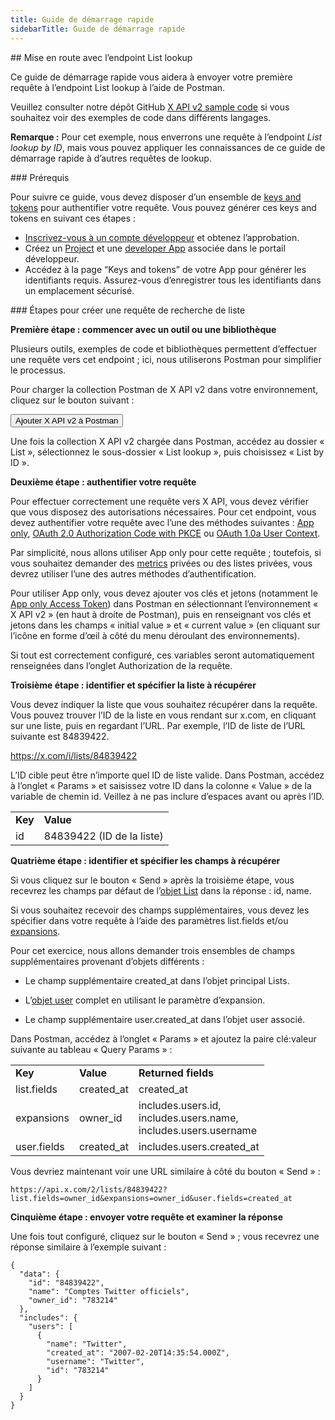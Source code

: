 ```yaml
---
title: Guide de démarrage rapide
sidebarTitle: Guide de démarrage rapide
---
```



<div id="getting-started-with-the-list-lookup-endpoint">
  ## Mise en route avec l’endpoint List lookup
</div>

Ce guide de démarrage rapide vous aidera à envoyer votre première requête à l’endpoint List lookup à l’aide de Postman.

Veuillez consulter notre dépôt GitHub [X API v2 sample code](https://github.com/xdevplatform/Twitter-API-v2-sample-code) si vous souhaitez voir des exemples de code dans différents langages.

**Remarque :** Pour cet exemple, nous enverrons une requête à l’endpoint *List lookup by ID*, mais vous pouvez appliquer les connaissances de ce guide de démarrage rapide à d’autres requêtes de lookup.

<Note>
  ### Prérequis

  Pour suivre ce guide, vous devez disposer d’un ensemble de [keys and tokens](/fr/resources/fundamentals/authentication) pour authentifier votre requête. Vous pouvez générer ces keys and tokens en suivant ces étapes :

  * [Inscrivez-vous à un compte développeur](https://developer.x.com/en/apply-for-access) et obtenez l’approbation.
  * Créez un [Project](/fr/resources/fundamentals/projects) et une [developer App](/fr/resources/fundamentals/developer-apps) associée dans le portail développeur.
  * Accédez à la page “Keys and tokens” de votre App pour générer les identifiants requis. Assurez-vous d’enregistrer tous les identifiants dans un emplacement sécurisé.
</Note>

<div id="steps-to-build-a-list-lookup-request">
  ### Étapes pour créer une requête de recherche de liste
</div>

**Première étape : commencer avec un outil ou une bibliothèque**

Plusieurs outils, exemples de code et bibliothèques permettent d’effectuer une requête vers cet endpoint ; ici, nous utiliserons Postman pour simplifier le processus.

Pour charger la collection Postman de X API v2 dans votre environnement, cliquez sur le bouton suivant :

<Button href="https://app.getpostman.com/run-collection/9956214-784efcda-ed4c-4491-a4c0-a26470a67400">
  Ajouter X API v2 à Postman
</Button>

Une fois la collection X API v2 chargée dans Postman, accédez au dossier « List », sélectionnez le sous-dossier « List lookup », puis choisissez « List by ID ».
 

**Deuxième étape : authentifier votre requête**

Pour effectuer correctement une requête vers X API, vous devez vérifier que vous disposez des autorisations nécessaires. Pour cet endpoint, vous devez authentifier votre requête avec l’une des méthodes suivantes : [App only](/fr/resources/fundamentals/authentication#app-only-authentication-and-oauth-2-0-bearer-token), [OAuth 2.0 Authorization Code with PKCE](fr/resources/fundamentals/authentication#oauth-2-0-authorization-code-flow-with-pkce-2) ou [OAuth 1.0a User Context](/fr/resources/fundamentals/authentication).

Par simplicité, nous allons utiliser App only pour cette requête ; toutefois, si vous souhaitez demander des [metrics](/fr/x-api/fundamentals/metrics) privées ou des listes privées, vous devrez utiliser l’une des autres méthodes d’authentification. 

Pour utiliser App only, vous devez ajouter vos clés et jetons (notamment le [App only Access Token](/fr/resources/fundamentals/authentication#using-and-generating-an-app-only-bearer-token)) dans Postman en sélectionnant l’environnement « X API v2 » (en haut à droite de Postman), puis en renseignant vos clés et jetons dans les champs « initial value » et « current value » (en cliquant sur l’icône en forme d’œil à côté du menu déroulant des environnements).

Si tout est correctement configuré, ces variables seront automatiquement renseignées dans l’onglet Authorization de la requête.
 

**Troisième étape : identifier et spécifier la liste à récupérer**

Vous devez indiquer la liste que vous souhaitez récupérer dans la requête. Vous pouvez trouver l’ID de la liste en vous rendant sur x.com, en cliquant sur une liste, puis en regardant l’URL. Par exemple, l’ID de liste de l’URL suivante est 84839422.

https://x.com/i/lists/84839422

L’ID cible peut être n’importe quel ID de liste valide. Dans Postman, accédez à l’onglet « Params » et saisissez votre ID dans la colonne « Value » de la variable de chemin id. Veillez à ne pas inclure d’espaces avant ou après l’ID.

|     |     |
| :--- | :--- |
| **Key** | **Value** |
| id  | 84839422 (ID de la liste) |

**Quatrième étape : identifier et spécifier les champs à récupérer**

Si vous cliquez sur le bouton « Send » après la troisième étape, vous recevrez les champs par défaut de l’[objet List](/fr/x-api/fundamentals/data-dictionary#list) dans la réponse : id, name.

Si vous souhaitez recevoir des champs supplémentaires, vous devez les spécifier dans votre requête à l’aide des paramètres list.fields et/ou [expansions](/fr/x-api/fundamentals/expansions).

Pour cet exercice, nous allons demander trois ensembles de champs supplémentaires provenant d’objets différents :

* Le champ supplémentaire created&#95;at dans l’objet principal Lists.

* L’[objet user](/fr/x-api/fundamentals/data-dictionary#user) complet en utilisant le paramètre d’expansion.

* Le champ supplémentaire user.created&#95;at dans l’objet user associé.

Dans Postman, accédez à l’onglet « Params » et ajoutez la paire clé:valeur suivante au tableau « Query Params » :

|     |     |     |
| :--- | :--- | :--- |
| **Key** | **Value** | **Returned fields** |
| list.fields | created&#95;at | created&#95;at |
| expansions | owner&#95;id | includes.users.id,  <br />includes.users.name,  <br />includes.users.username |
| user.fields | created&#95;at | includes.users.created&#95;at |

Vous devriez maintenant voir une URL similaire à côté du bouton « Send » :

`https://api.x.com/2/lists/84839422?list.fields=owner_id&expansions=owner_id&user.fields=created_at`

**Cinquième étape : envoyer votre requête et examiner la réponse**

Une fois tout configuré, cliquez sur le bouton « Send » ; vous recevrez une réponse similaire à l’exemple suivant :

```
{
  "data": {
    "id": "84839422",
    "name": "Comptes Twitter officiels",
    "owner_id": "783214"
  },
  "includes": {
    "users": [
      {
        "name": "Twitter",
        "created_at": "2007-02-20T14:35:54.000Z",
        "username": "Twitter",
        "id": "783214"
      }
    ]
  }
}
```